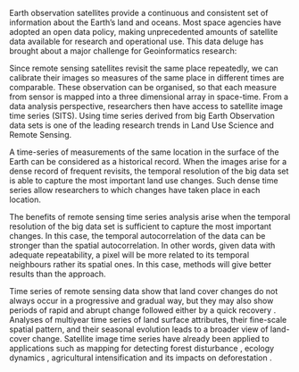 Earth observation satellites provide a continuous and consistent set of information about the Earth’s land and oceans. Most space agencies have adopted an open data policy, making unprecedented amounts of satellite data available for research and operational use. This data deluge has brought about a major challenge for Geoinformatics research: \textit{How to design and build technologies that allow the Earth observation community to analyse big data sets?}

Since remote sensing satellites revisit the same place repeatedly, we can calibrate their images so measures of the same place in different times are comparable. These observation can be organised, so that each measure from sensor is mapped into a three dimensional array in space-time. From a data analysis perspective, researchers then have access to satellite image time series (SITS). Using time series derived from big Earth Observation data sets is one of the leading research trends in Land Use Science and Remote Sensing.

A time-series of measurements of the same location in the surface of the Earth can be considered as a historical record. When the images arise for a dense record of frequent revisits, the temporal resolution of the big data set is able to capture the most important land use changes. Such dense time series allow researchers to  which changes have taken place in each location. 

The benefits of remote sensing time series analysis arise when the temporal resolution of the big data set is sufficient to capture the most important changes. In this case, the temporal autocorrelation of the data can be stronger than the spatial autocorrelation. In other words, given data with adequate repeatability, a pixel will be more related to its temporal neighbours rather its spatial ones. In this case, \textit{time-first, space-later} methods will give better results than the \textit{space-first, time-later} approach.


Time series of remote sensing data show that land cover changes do not always occur in a progressive and gradual way, but they may also show periods of rapid and abrupt change followed either by a quick recovery \citep{Lambin2006}. Analyses of multiyear time series of land surface attributes, their fine-scale spatial pattern, and their seasonal evolution leads to a broader view of land-cover change. Satellite image time series have already been applied to applications such as mapping for detecting forest disturbance \citep{Kennedy2010}, ecology dynamics \citep{Pasquarella2016}, agricultural intensification \citep{Galford2008} and its impacts on deforestation \citep{Arvor2012}.
